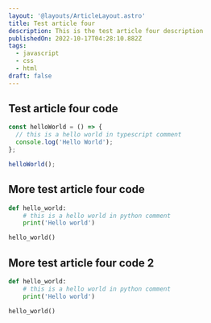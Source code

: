 ```yaml
---
layout: '@layouts/ArticleLayout.astro'
title: Test article four
description: This is the test article four description
publishedOn: 2022-10-17T04:28:10.882Z
tags:
  - javascript
  - css
  - html
draft: false
---
```


## Test article four code

```ts
const helloWorld = () => {
  // this is a hello world in typescript comment
  console.log('Hello World');
};

helloWorld();
```

## More test article four code

```py
def hello_world:
    # this is a hello world in python comment
    print('Hello world')

hello_world()
```

## More test article four code 2

```py
def hello_world:
    # this is a hello world in python comment
    print('Hello world')

hello_world()
```
